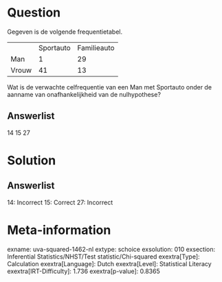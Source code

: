 Question
========

Gegeven is de volgende frequentietabel.

  ------- ----------- -------------
          Sportauto   Familieauto
  Man     1           29
  Vrouw   41          13
  ------- ----------- -------------

Wat is de verwachte celfrequentie van een Man met Sportauto onder de
aanname van onafhankelijkheid van de nulhypothese?

Answerlist
----------

14
15
27

Solution
========

Answerlist
----------

14: Incorrect
15: Correct
27: Incorrect

Meta-information
================
exname: uva-squared-1462-nl
extype: schoice
exsolution: 010
exsection: Inferential Statistics/NHST/Test statistic/Chi-squared
exextra[Type]: Calculation
exextra[Language]: Dutch
exextra[Level]: Statistical Literacy
exextra[IRT-Difficulty]: 1.736
exextra[p-value]: 0.8365
